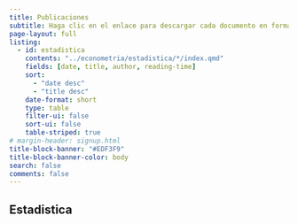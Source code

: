 ```yaml
---
title: Publicaciones
subtitle: Haga clic en el enlace para descargar cada documento en formato pdf.
page-layout: full
listing:
  - id: estadistica
    contents: "../econometria/estadistica/*/index.qmd"
    fields: [date, title, author, reading-time]
    sort: 
      - "date desc"
      - "title desc"
    date-format: short
    type: table
    filter-ui: false
    sort-ui: false
    table-striped: true
# margin-header: signup.html
title-block-banner: "#EDF3F9"
title-block-banner-color: body
search: false
comments: false
---
```


## Estadistica

::: {#estadistica}
:::

## 
